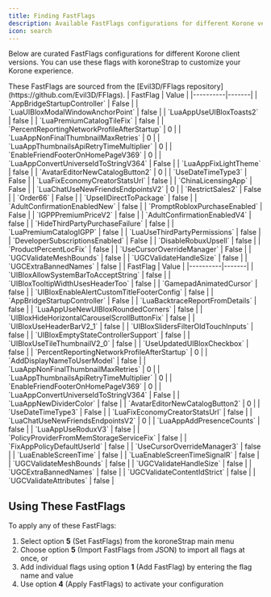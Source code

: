 ```yaml
---
title: Finding FastFlags
description: Available FastFlags configurations for different Korone versions
icon: search
---
```


Below are curated FastFlags configurations for different Korone client versions. You can use these flags with koroneStrap to customize your Korone experience.

<Info>
These FastFlags are sourced from the [Evil3D/FFlags repository](https://github.com/Evil3D/FFlags).
</Info>

<Tabs>
  <Tab title="2020L">
    | FastFlag | Value |
    |----------|-------|
    | `AppBridgeStartupController` | False |
    | `LuaUIBloxModalWindowAnchorPoint` | false |
    | `LuaAppUseUIBloxToasts2` | false |
    | `LuaPremiumCatalogTileFix` | false |
    | `PercentReportingNetworkProfileAfterStartup` | 0 |
    | `LuaAppNonFinalThumbnailMaxRetries` | 0 |
    | `LuaAppThumbnailsApiRetryTimeMultiplier` | 0 |
    | `EnableFriendFooterOnHomePageV369` | 0 |
    | `LuaAppConvertUniverseIdToStringV364` | False |
    | `LuaAppFixLightTheme` | false |
    | `AvatarEditorNewCatalogButton2` | 0 |
    | `UseDateTimeType3` | False |
    | `LuaFixEconomyCreatorStatsUrl` | false |
    | `ChinaLicensingApp` | False |
    | `LuaChatUseNewFriendsEndpointsV2` | 0 |
    | `RestrictSales2` | False |
    | `Order66` | False |
    | `UpsellDirectToPackage` | false |
    | `AdultConfirmationEnabledNew` | false |
    | `PromptRobloxPurchaseEnabled` | False |
    | `IGPPPremiumPriceV2` | false |
    | `AdultConfirmationEnabledV4` | false |
    | `HideThirdPartyPurchaseFailure` | false |
    | `LuaPremiumCatalogIGPP` | false |
    | `LuaUseThirdPartyPermissions` | false |
    | `DeveloperSubscriptionsEnabled` | False |
    | `DisableRobuxUpsell` | false |
    | `ProductPercentLocFix` | false |
    | `UseCursorOverrideManager` | False |
    | `UGCValidateMeshBounds` | false |
    | `UGCValidateHandleSize` | false |
    | `UGCExtraBannedNames` | false |
  </Tab>

  <Tab title="2021M">
    | FastFlag | Value |
    |----------|-------|
    | `UIBloxAllowSystemBarToAcceptString` | false |
    | `UIBloxTooltipWidthUsesHeaderToo` | false |
    | `GamepadAnimatedCursor` | false |
    | `UIBloxEnableAlertCustomTitleFooterConfig` | false |
    | `AppBridgeStartupController` | False |
    | `LuaBacktraceReportFromDetails` | false |
    | `LuaAppUseNewUIBloxRoundedCorners` | false |
    | `UIBloxHideHorizontalCarouselScrollButtonFix` | false |
    | `UIBloxUseHeaderBarV2_1` | false |
    | `UIBloxSlidersFilterOldTouchInputs` | false |
    | `UIBloxEmptyStateControllerSupport` | false |
    | `UIBloxUseTileThumbnailV2_0` | false |
    | `UseUpdatedUIBloxCheckbox` | false |
    | `PercentReportingNetworkProfileAfterStartup` | 0 |
    | `AddDisplayNameToUserModel` | false |
    | `LuaAppNonFinalThumbnailMaxRetries` | 0 |
    | `LuaAppThumbnailsApiRetryTimeMultiplier` | 0 |
    | `EnableFriendFooterOnHomePageV369` | 0 |
    | `LuaAppConvertUniverseIdToStringV364` | False |
    | `LuaAppNewDividerColor` | false |
    | `AvatarEditorNewCatalogButton2` | 0 |
    | `UseDateTimeType3` | False |
    | `LuaFixEconomyCreatorStatsUrl` | false |
    | `LuaChatUseNewFriendsEndpointsV2` | 0 |
    | `LuaAppAddPresenceCounts` | false |
    | `LuaAppUseRoduxV3` | false |
    | `PolicyProviderFromMemStorageServiceFix` | false |
    | `FixAppPolicyDefaultUserId` | false |
    | `UseCursorOverrideManager3` | false |
    | `LuaEnableScreenTime` | false |
    | `LuaEnableScreenTimeSignalR` | false |
    | `UGCValidateMeshBounds` | false |
    | `UGCValidateHandleSize` | false |
    | `UGCExtraBannedNames` | false |
    | `UGCValidateContentIdStrict` | false |
    | `UGCValidateAttributes` | false |
  </Tab>
</Tabs>

## Using These FastFlags

To apply any of these FastFlags:

1. Select option **5** (Set FastFlags) from the koroneStrap main menu
2. Choose option **5** (Import FastFlags from JSON) to import all flags at once, or
3. Add individual flags using option **1** (Add FastFlag) by entering the flag name and value
4. Use option **4** (Apply FastFlags) to activate your configuration
